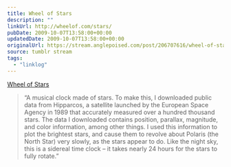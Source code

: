 ```yaml
---
title: Wheel of Stars
description: ""
linkUrl: http://wheelof.com/stars/
pubDate: 2009-10-07T13:58:00+00:00
updatedDate: 2009-10-07T13:58:00+00:00
originalUrl: https://stream.anglepoised.com/post/206707616/wheel-of-stars
source: tumblr stream
tags:
  - "linklog"
---
```


[Wheel of Stars][1]

> &ldquo;A musical clock made of stars. To make this, I downloaded public data from Hipparcos, a satellite launched by the European Space Agency in 1989 that accurately measured over a hundred thousand stars. The data I downloaded contains position, parallax, magnitude, and color information, among other things. I used this information to plot the brightest stars, and cause them to revolve about Polaris (the North Star) very slowly, as the stars appear to do. Like the night sky, this is a sidereal time clock &ndash; it takes nearly 24 hours for the stars to fully rotate.&rdquo;

[1]: http://wheelof.com/stars/
